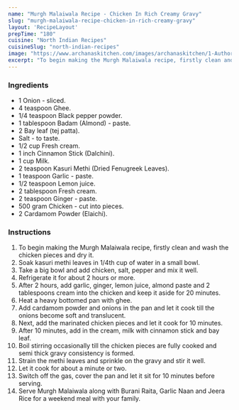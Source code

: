 ---
name: "Murgh Malaiwala Recipe - Chicken In Rich Creamy Gravy"
slug: "murgh-malaiwala-recipe-chicken-in-rich-creamy-gravy"
layout: 'RecipeLayout'
prepTime: "180"
cuisine: "North Indian Recipes"
cuisineSlug: "north-indian-recipes"
image: "https://www.archanaskitchen.com/images/archanaskitchen/1-Author/ruby_pathak-yahoo.com/Murgh_Malaiwala.jpg"
excerpt: "To begin making the Murgh Malaiwala recipe, firstly clean and wash the chicken pieces and dry it"
---

### Ingredients

- 1 Onion - sliced.
- 4 teaspoon Ghee.
- 1/4 teaspoon Black pepper powder.
- 1 tablespoon Badam (Almond) - paste.
- 2 Bay leaf (tej patta).
- Salt - to taste.
- 1/2 cup Fresh cream.
- 1 inch Cinnamon Stick (Dalchini).
- 1 cup Milk.
- 2 teaspoon Kasuri Methi (Dried Fenugreek Leaves).
- 1 teaspoon Garlic - paste.
- 1/2 teaspoon Lemon juice.
- 2 tablespoon Fresh cream.
- 2 teaspoon Ginger - paste.
- 500 gram Chicken - cut into pieces.
- 2 Cardamom Powder (Elaichi).

### Instructions

1. To begin making the Murgh Malaiwala recipe, firstly clean and wash the chicken pieces and dry it.
1. Soak kasuri methi leaves in 1/4th cup of water in a small bowl.
1. Take a big bowl and add chicken, salt, pepper and mix it well.
1. Refrigerate it for about 2 hours or more.
1. After 2 hours, add garlic, ginger, lemon juice, almond paste and 2 tablespoons cream into the chicken and keep it aside for 20 minutes.
1. Heat a heavy bottomed pan with ghee.
1. Add cardamom powder and onions in the pan and let it cook till the onions become soft and translucent.
1. Next, add the marinated chicken pieces and let it cook for 10 minutes.
1. After 10 minutes, add in the cream, milk with cinnamon stick and bay leaf.
1. Boil stirring occasionally till the chicken pieces are fully cooked and semi thick gravy consistency is formed.
1. Strain the methi leaves and sprinkle on the gravy and stir it well.
1. Let it cook for about a minute or two.
1. Switch off the gas, cover the pan and let it sit for 10 minutes before serving.
1. Serve Murgh Malaiwala along with Burani Raita, Garlic Naan and Jeera Rice for a weekend meal with your family.
